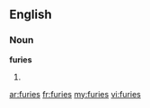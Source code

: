 ==English==
===Noun===
'''furies'''
# {{plural of|[[fury]]}}

[[ar:furies]]
[[fr:furies]]
[[my:furies]]
[[vi:furies]]